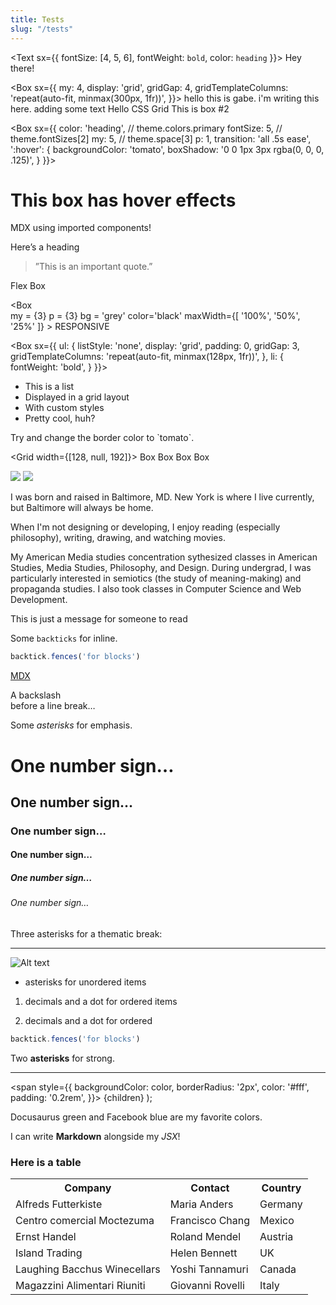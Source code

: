 ```yaml
---
title: Tests
slug: "/tests"
---
```



<Text sx={{  fontSize: [4, 5, 6], fontWeight: `bold`, color: `heading` }}>
  Hey there!
</Text>

<!--YouTube embeds-->
<!--<iframe width="100%" height="500" src="https://www.youtube.com/embed/AlfB2oaoVrs" frameborder="0" allow="accelerometer; autoplay; encrypted-media; gyroscope; picture-in-picture" allowfullscreen></iframe> -->

<!-- <iframe width="946" height="492" src="https://www.youtube.com/embed/AlfB2oaoVrs" title="YouTube video player" frameborder="0" allow="accelerometer; autoplay; clipboard-write; encrypted-media; gyroscope; picture-in-picture" allowfullscreen></iframe> -->
<Box
  sx={{
    my: 4,
    display: 'grid',
    gridGap: 4,
    gridTemplateColumns: 'repeat(auto-fit, minmax(300px, 1fr))',
  }}>
  <Heading p={3} bg='primary'>
    hello this is gabe.
    i'm writing this here.
    <Text>adding some text</Text>
  </Heading>
  <Heading p={3} bg='primary'>Hello</Heading>
  <Box p={3} color='divide' bg='white'>CSS Grid</Box>
  <Box p={3} color='divide' bg='white'>This is box #2</Box>

</Box>


<!-- https://rebassjs.org/props/ -->
<Box
  sx={{
    color: 'heading', // theme.colors.primary
    fontSize: 5,      // theme.fontSizes[2]
    my: 5,        // theme.space[3]
    p: 1,
    transition: 'all .5s ease',
    ':hover': {
      backgroundColor: 'tomato',
      boxShadow: '0 0 1px 3px rgba(0, 0, 0, .125)',
    }
  }}>
  <h1>This box has hover effects</h1>
</Box>

MDX using imported components!

<Box>
  <Heading>Here’s a heading</Heading>
</Box>

> ”This is an important quote.”

<Flex>
  <Box
    p={3}
    width={1/2}
    color='black'
    bg='pink'>
    Flex
  </Box>
  <Box
    p={3}
    width={1/2}
    color='black'
    bg='grey'>
    Box
  </Box>
</Flex>

<Box  
  my = {3} 
  p = {3} 
  bg = 'grey' 
  color='black'
  maxWidth={[ '100%', '50%', '25%' ]} >
  RESPONSIVE
</Box>


<Box
  sx={{
    ul: {
      listStyle: 'none',
      display: 'grid',
      padding: 0,
      gridGap: 3,
      gridTemplateColumns: 'repeat(auto-fit, minmax(128px, 1fr))',
    },
    li: {
      fontWeight: 'bold',
    }
  }}>
- This is a list
- Displayed in a grid layout
- With custom styles
- Pretty cool, huh?
</Box>


<div style={{padding: '1rem', margin: '5rem 0rem 5rem 0rem', border: '1px dashed tomato', borderColor: 'tomato'}}>
  Try and change the border color to `tomato`.
</div>


<Grid width={[128, null, 192]}>
  <Box bg="white">Box</Box>
  <Box bg="tomato">Box</Box>
  <Box bg="blue">Box</Box>
  <Box bg="yellow">Box</Box>
</Grid>

<img src='./city-magazine-cover.jpg'>

<img src="https://www.stockvault.net/data/2018/08/28/254042/preview16.jpg">


I was born and raised in Baltimore, MD. New York is where I live currently, but Baltimore will always be home.

When I'm not designing or developing, I enjoy reading (especially philosophy), writing, drawing, and watching movies.

My American Media studies concentration sythesized classes in American Studies, Media Studies, Philosophy, and Design. During undergrad, I was particularly interested in semiotics (the study of meaning-making) and propaganda studies. I also took classes in Computer Science and Web Development.

<Message>This is just a message for someone to read</Message>

Some `backticks` for inline.

```js
backtick.fences('for blocks')
```

[MDX](https://mdxjs.com "title")

A backslash\
before a line break…

Some *asterisks* for emphasis.

# One number sign…
## One number sign…
### One number sign…
#### One number sign…
##### One number sign…
###### One number sign…

Three asterisks for a thematic break:

***

![Alt text](/logo.png "title")

* asterisks for unordered items

1. decimals and a dot for ordered items

1. decimals and a dot for ordered

```js
backtick.fences('for blocks')
```

Two **asterisks** for strong.

***

  <span
    style={{
      backgroundColor: color,
      borderRadius: '2px',
      color: '#fff',
      padding: '0.2rem',
    }}>
    {children}
  </span>
);

<Highlight color="#25c2a0">Docusaurus green</Highlight> and <Highlight color="#1877F2">Facebook blue</Highlight> are my favorite colors.

I can write **Markdown** alongside my _JSX_!

### Here is a table

<table>
  <tr>
    <th>Company</th>
    <th>Contact</th>
    <th>Country</th>
  </tr>
  <tr>
    <td>Alfreds Futterkiste</td>
    <td>Maria Anders</td>
    <td>Germany</td>
  </tr>
  <tr>
    <td>Centro comercial Moctezuma</td>
    <td>Francisco Chang</td>
    <td>Mexico</td>
  </tr>
  <tr>
    <td>Ernst Handel</td>
    <td>Roland Mendel</td>
    <td>Austria</td>
  </tr>
  <tr>
    <td>Island Trading</td>
    <td>Helen Bennett</td>
    <td>UK</td>
  </tr>
  <tr>
    <td>Laughing Bacchus Winecellars</td>
    <td>Yoshi Tannamuri</td>
    <td>Canada</td>
  </tr>
  <tr>
    <td>Magazzini Alimentari Riuniti</td>
    <td>Giovanni Rovelli</td>
    <td>Italy</td>
  </tr>
</table>